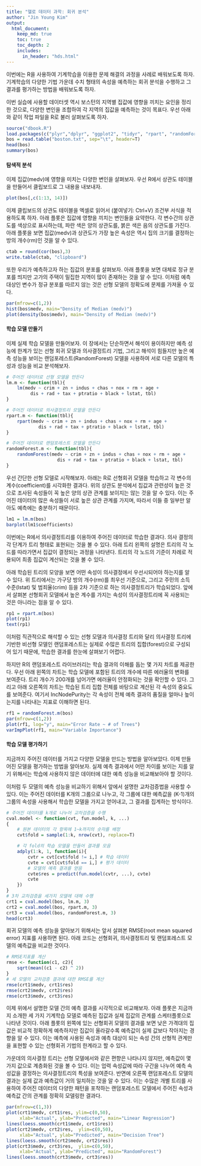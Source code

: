 ```yaml
---
title: "헬로 데이터 과학: 회귀 분석"
author: "Jin Young Kim"
output:
  html_document:
    keep_md: true
    toc: true
    toc_depth: 2
    includes:
      in_header: "hds.html"
---
```


이번에는 R을 사용하여 기계학습을 이용한 문제 해결의 과정을 사례로 배워보도록 하자. 기계학습의 다양한 기법 가운데 수치 형태의 속성을 예측하는 회귀 분석을 수행하고 그 결과를 평가하는 방법을 배워보도록 하자. 

이번 실습에 사용할 데이터셋 역시 보스턴의 지역별 집값에 영향을 끼치는 요인을 정리한 것으로, 다양한 변인을 조합하여 각 지역의 집값을 예측하는 것이 목표다. 우선 아래와 같이 작업 파일을 R로 불러 살펴보도록 하자.

```r
source("dbook.R")
load.packages(c("plyr","dplyr", "ggplot2", "tidyr", "rpart", "randomForest"))
bos = read.table("boston.txt", sep="\t", header=T)
head(bos)
summary(bos)
```

#### 탐색적 분석

이제 집값(medv)에 영향을 미치는 다양한 변인을 살펴보자. 우선 R에서 상관도 테이블을 만들어서 클립보드로 그 내용을 내보내자.


```r
plot(bos[,c(1:13, 14)])
```

이제 클립보드의 상관도 테이블을 엑셀로 읽어서 (붙여넣기: Ctrl+V) 조건부 서식을 적용하도록 하자. 아래 플롯은 집값에 영향을 끼치는 변인들을 요약한다. 각 변수간의 상관도를 색상으로 표시하는데, 파란 색은 양의 상관도를, 붉은 색은 음의 상관도를 가진다. 아래 플롯을 보면 집값(medv)과 상관도가 가장 높은 속성은 역시 집의 크기를 결정하는 방의 개수(rm)인 것을 알 수 있다.

```r
ctab = round(cor(bos),3)
write.table(ctab, "clipboard")
```

또한 우리가 예측하고자 하는 집값의 분포를 살펴보자. 아래 플롯을 보면 대체로 정규 분포를 띄지만 고가의 주택이 밀집한 지역이 많이 존재하는 것을 알 수 있다. 이처럼 예측대상인 변수가 정규 분포를 따르지 않는 것은 선형 모델의 정확도에 문제를 가져올 수 있다.

```r
par(mfrow=c(1,2))
hist(bos$medv, main="Density of Median (medv)")
plot(density(bos$medv), main="Density of Median (medv)")
```

#### 학습 모델 만들기

이제 실제 학습 모델을 만들어보자. 이 장에서는 단순하면서 해석이 용이하지만 예측 성능에 한계가 있는 선형 회귀 모델과 의사결정트리 기법, 그리고 해석이 힘들지만 높은 예측 성능을 보이는 랜덤포레스트(RandomForest) 모델을 사용하여 서로 다른 모델의 특성과 성능을 비교 분석해보자.


```r
# 주어진 데이터로 선형 모델을 만든다
lm.m <- function(tbl){
	lm(medv ~ crim + zn + indus + chas + nox + rm + age + 
	     dis + rad + tax + ptratio + black + lstat, tbl)
}

# 주어진 데이터로 의사결정트리 모델을 만든다
rpart.m <- function(tbl){
	rpart(medv ~ crim + zn + indus + chas + nox + rm + age + 
	        dis + rad + tax + ptratio + black + lstat, tbl)
}

# 주어진 데이터로 랜덤포레스트 모델을 만든다
randomForest.m <- function(tbl){
	randomForest(medv ~ crim + zn + indus + chas + nox + rm + age + 
	               dis + rad + tax + ptratio + black + lstat, tbl)
}
```

우선 간단한 선형 모델로 시작해보자. 아래는 R로 선형회귀 모델을 학습하고 각 변수의 계수(coefficient)를 시각화한 결과다. 위의 상관도 분석에서 집값과 관련성이 높은 것으로 조사된 속성들이 꼭 높은 양의 상관 관계를 보이지는 않는 것을 알 수 있다. 이는 주어진 데이터의 많은 속성들이 서로 높은 상관 관계를 가지며, 따라서 이들 중 일부만 알아도 예측에는 충분하기 때문이다.

```r
lm1 = lm.m(bos)
barplot(lm1$coefficients)
```

이번에는 R에서 의사결정트리를 이용하여 주어진 데이터로 학습한 결과다. 의사 결정의 각 단계가 트리 형태로 표현되는 것을 볼 수 있다. 아래 트리 왼쪽의 설명은 트리의 각 노드를 따라가면서 집값이 결정되는 과정을 나타낸다. 트리의 각 노드의 기준이 차례로 적용되어 최종 집값이 계산되는 것을 볼 수 있다.

아래 학습된 트리의 모양을 보면 어떤 속성이 의사결정에서 우선시되어야 하는지를 알 수 있다. 위 트리에서는 가구당 방의 개수(rm)를 최우선 기준으로, 그리고 주민의 소득 수준(lstat) 및 범죄율(crim) 등을 2차 기준으로 하는 의사결정트리가 학습되었다. 앞에서 살펴본 선형회귀 모델에서 높은 계수를 가지는 속성이 의사결정트리에 꼭 사용되는 것은 아니라는 점을 알 수 있다. 

```r
rp1 = rpart.m(bos)
plot(rp1)
text(rp1)
```

이처럼 직관적으로 해석할 수 있는 선형 모델과 의사결정 트리와 달리 의사결정 트리에 기반한 비선형 모델인 랜덤포레스트는 실제로 수많은 트리의 집합(forest)으로 구성되어 있기 때문에, 학습한 결과를 한눈에 살펴보기 어렵다. 

하지만 R의 랜덤포레스트 라이브러리는 학습 결과의 이해를 돕는 몇 가지 차트를 제공한다. 우선 아래 왼쪽의 차트는 학습 모델에 포함된 트리의 개수에 따른 에러율의 변화를 보여준다. 트리 개수가 200개를 넘어가면 에러율이 안정화되는 것을 확인할 수 있다. 그리고 아래 오른쪽의 차트는 학습된 트리 집합 전체를 바탕으로 계산된 각 속성의 중요도를 보여준다. 여기서 IncNodePurity는 각 속성이 전체 예측 결과의 품질을 얼마나 높이는지를 나타내는 지표로 이해하면 된다.


```r
rf1 = randomForest.m(bos)
par(mfrow=c(1,2))
plot(rf1, log="y", main="Error Rate ~ # of Trees")
varImpPlot(rf1, main="Variable Importance")
```

#### 학습 모델 평가하기

지금까지 주어진 데이터를 가지고 다양한 모델을 만드는 방법을 알아보았다. 이제 만들어진 모델을 평가하는 방법을 알아보자. 실제 예측 결과에서 어떤 차이를 보이는 지를 알기 위해서는 학습에 사용하지 않은 데이터에 대한 예측 성능을 비교해보아야 할 것이다.

이처럼 두 모델의 예측 성능을 비교하기 위해서 앞에서 설명한 교차검증법을 사용할 수 있다. 이는 주어진 데이터를 K개의 그룹으로 나누고, 각 그룹에 대한 예측값을 (K-1)개의 그룹의 속성을 사용해서 학습한 모델을 가지고 얻어내고, 그 결과를 집계하는 방식이다. 

```r
# 주어진 데이터를 k개로 나누어 교차검증을 수행
cval.model <- function(cvt, fun.model, k, ...)
{
	# 원본 데이터의 각 항목에 1~k까지의 숫자를 배정
	cvt$fold = sample(1:k, nrow(cvt), replace=T)

	# 각 fold의 학습 모델을 만들어 결과를 모음
	adply(1:k, 1, function(i){
		cvtr = cvt[cvt$fold != i,] # 학습 데이터
		cvte = cvt[cvt$fold == i,] # 평가 데이터
		# 모델의 예측 결과를 얻음
		cvte$res = predict(fun.model(cvtr, ...), cvte) 
		cvte
	})
}
# 3차 교차검증을 세가지 모델에 대해 수행
crt1 = cval.model(bos, lm.m, 3)
crt2 = cval.model(bos, rpart.m, 3)
crt3 = cval.model(bos, randomForest.m, 3)
head(crt3)
```

회귀 모델의 예측 성능을 알아보기 위해서는 앞서 살펴본 RMSE(root mean squared error) 지표를 사용하면 된다. 아래 코드는 선형회귀, 의사결정트리 및 랜덤포레스트 모델의 예측값을 비교한 것이다. 

```r
# RMSE지표를 계산
rmse <- function(c1, c2){
	sqrt(mean((c1 - c2) ^ 2))
}
# 세 모델의 교차검증 결과에 대한 RMSE를 계산
rmse(crt1$medv, crt1$res)
rmse(crt2$medv, crt2$res)
rmse(crt3$medv, crt3$res)
```

이제 위에서 설명한 모델 간의 예측 결과를 시각적으로 비교해보자. 아래 플롯은 지금까지 소개한 세 가지 기계학습 모델로 예측된 집값과 실제 집값의 관계를 스케터플롯으로 나타낸 것이다. 아래 플롯의 왼쪽에 있는 선형회귀 모델의 결과를 보면 낮은 가격대의 집값은 비교적 정확하게 예측하지만 집값이 올라갈수록 예측값이 실제 값보다 작아지는 경향을 알 수 있다. 이는 예측에 사용된 속성과 예측 대상이 되는 속성 간의 선형적 관계만을 표현할 수 있는 선형회귀 기법의 한계라고 할 수 있다. 

가운데의 의사결정 트리는 선형 모델에서와 같은 편향은 나타나지 않지만, 예측값이 몇 가지 값으로 계층화된 것을 볼 수 있다. 이는 업력 속성값에 따라 구간을 나누어 예측 속성값을 결정하는 의사결정트리의 특성을 보여준다. 반면에 오른쪽 랜덤포레스트 모델의 결과는 실제 값과 예측값이 거의 일치하는 것을 알 수 있다. 이는 수많은 개별 트리를 사용하여 주어진 데이터의 다양한 패턴을 포착하는 랜덤포레스트 모델에서 주어진 속성과 예측값 간의 관계를 정확히 모델링한 결과다.

```r
par(mfrow=c(1,3))
plot(crt1$medv, crt1$res, ylim=c(0,50), 
     xlab="Actual", ylab="Predicted", main="Linear Regression")
lines(loess.smooth(crt1$medv, crt1$res))
plot(crt2$medv, crt2$res,  ylim=c(0,50), 
     xlab="Actual", ylab="Predicted", main="Decision Tree")
lines(loess.smooth(crt2$medv, crt2$res))
plot(crt3$medv, crt3$res,  ylim=c(0,50), 
     xlab="Actual", ylab="Predicted", main="RandomForest")
lines(loess.smooth(crt3$medv, crt3$res))
```
